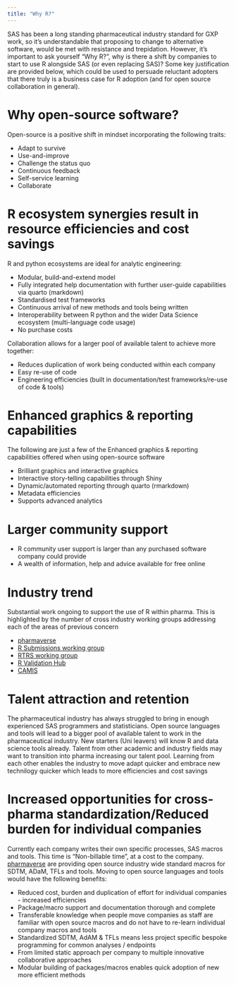 ```yaml
---
title: "Why R?"
---
```


SAS has been a long standing pharmaceutical industry standard for GXP work, so it's understandable that proposing to change to alternative software, would be met with resistance and trepidation. However, it's important to ask yourself "Why R?", why is there a shift by companies to start to use R alongside SAS (or even replacing SAS)? Some key justification are provided below, which could be used to persuade reluctant adopters that there truly is a business case for R adoption (and for open source collaboration in general).

# Why open-source software?

Open-source is a positive shift in mindset incorporating the following traits:

-   Adapt to survive
-   Use-and-improve
-   Challenge the status quo
-   Continuous feedback
-   Self-service learning
-   Collaborate

# R ecosystem synergies result in resource efficiencies and cost savings

R and python ecosystems are ideal for analytic engineering:

-   Modular, build-and-extend model
-   Fully integrated help documentation with further user-guide capabilities via quarto (markdown)
-   Standardised test frameworks
-   Continuous arrival of new methods and tools being written
-   Interoperability between R python and the wider Data Science ecosystem (multi-language code usage)
-   No purchase costs

Collaboration allows for a larger pool of available talent to achieve more together:

-   Reduces duplication of work being conducted within each company
-   Easy re-use of code
-   Engineering efficiencies (built in documentation/test frameworks/re-use of code & tools)

# Enhanced graphics & reporting capabilities

The following are just a few of the Enhanced graphics & reporting capabilities offered when using open-source software

-   Brilliant graphics and interactive graphics
-   Interactive story-telling capabilities through Shiny
-   Dynamic/automated reporting through quarto (rmarkdown)
-   Metadata efficiencies
-   Supports advanced analytics

# Larger community support

-   R community user support is larger than any purchased software company could provide
-   A wealth of information, help and advice available for free online

# Industry trend

Substantial work ongoing to support the use of R within pharma. This is highlighted by the number of cross industry working groups addressing each of the areas of previous concern

-   [pharmaverse](https://pharmaverse.org/e2eclinical/)
-   [R Submissions working group](https://rconsortium.github.io/submissions-wg/)
-   [RTRS working group](https://rconsortium.github.io/rtrs-wg/)
-   [R Validation Hub](https://www.pharmar.org/)
-   [CAMIS](https://psiaims.github.io/CAMIS/)

# Talent attraction and retention

The pharmaceutical industry has always struggled to bring in enough experienced SAS programmers and statisticians. Open source languages and tools will lead to a bigger pool of available talent to work in the pharmaceutical industry. New starters (Uni leavers) will know R and data science tools already. Talent from other academic and industry fields may want to transition into pharma increasing our talent pool.
Learning from each other enables the industry to move adapt quicker and embrace new technilogy quicker which leads to more efficiencies and cost savings

# Increased opportunities for cross-pharma standardization/Reduced burden for individual companies

Currently each company writes their own specific processes, SAS macros and tools. This time is "Non-billable time", at a cost to the company. [pharmaverse](https://pharmaverse.org/e2eclinical/) are providing open source industry wide standard macros for SDTM, ADaM, TFLs and tools. Moving to open source languages and tools would have the following benefits:

-   Reduced cost, burden and duplication of effort for individual companies - increased efficiencies
-   Package/macro support and documentation thorough and complete
-   Transferable knowledge when people move companies as staff are familiar with open source macros and do not have to re-learn individual company macros and tools 
-   Standardized SDTM, AdAM & TFLs means less project specific bespoke programming for common analyses / endpoints
-   From limited static approach per company to multiple innovative collaborative approaches 
-   Modular building of packages/macros enables quick adoption of new more efficient methods
